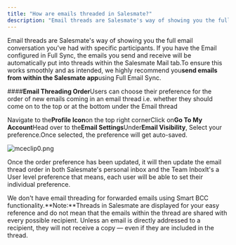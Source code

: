 ```yaml
---
title: "How are emails threaded in Salesmate?"
description: "Email threads are Salesmate's way of showing you the full email conversation you've had with specific participants. If you have the Email configured i..."
---
```


Email threads are Salesmate's way of showing you the full email conversation you've had with specific participants. If you have the Email configured in Full Sync, the emails you send and receive will be automatically put into threads within the Salesmate Mail tab.To ensure this works smoothly and as intended, we highly recommend you**send emails from within the Salesmate app**using Full Email Sync.

####**Email Threading Order**Users can choose their preference for the order of new emails coming in an email thread i.e. whether they should come on to the top or at the bottom under the Email thread

Navigate to the**Profile Icon**on the top right cornerClick on**Go To My Account**Head over to the**Email Settings**Under**Email Visibility**, Select your preference.Once selected, the preference will get auto-saved.

![mceclip0.png](./images/mceclip0-4.png)

Once the order preference has been updated, it will then update the email thread order in both Salesmate's personal inbox and the Team InboxIt's a User level preference that means, each user will be able to set their individual preference.

We don't have email threading for forwarded emails using Smart BCC functionality.**Note:**Threads in Salesmate are displayed for your easy reference and do not mean that the emails within the thread are shared with every possible recipient. Unless an email is directly addressed to a recipient, they will not receive a copy — even if they are included in the thread.

